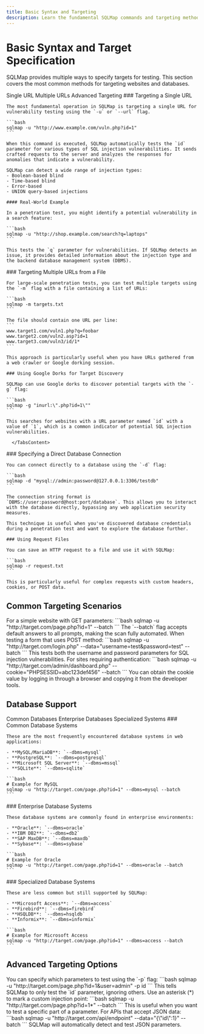 ```yaml
---
title: Basic Syntax and Targeting
description: Learn the fundamental SQLMap commands and targeting methods
---
```


# Basic Syntax and Target Specification

SQLMap provides multiple ways to specify targets for testing. This section covers the most common methods for targeting websites and databases.

<Tabs defaultValue="url" className="pt-5 pb-1">
  <TabsList>
    <TabsTrigger value="url">Single URL</TabsTrigger>
    <TabsTrigger value="multiple">Multiple URLs</TabsTrigger>
    <TabsTrigger value="advanced">Advanced Targeting</TabsTrigger>
  </TabsList>
  <TabsContent value="url">
    ### Targeting a Single URL

    The most fundamental operation in SQLMap is targeting a single URL for vulnerability testing using the `-u` or `--url` flag.

    ```bash
    sqlmap -u "http://www.example.com/vuln.php?id=1"
    ```

    When this command is executed, SQLMap automatically tests the `id` parameter for various types of SQL injection vulnerabilities. It sends crafted requests to the server and analyzes the responses for anomalies that indicate a vulnerability.

    SQLMap can detect a wide range of injection types:
    - Boolean-based blind
    - Time-based blind
    - Error-based
    - UNION query-based injections

    #### Real-World Example

    In a penetration test, you might identify a potential vulnerability in a search feature:

    ```bash
    sqlmap -u "http://shop.example.com/search?q=laptops"
    ```

    This tests the `q` parameter for vulnerabilities. If SQLMap detects an issue, it provides detailed information about the injection type and the backend database management system (DBMS).
  </TabsContent>
  <TabsContent value="multiple">
    ### Targeting Multiple URLs from a File

    For large-scale penetration tests, you can test multiple targets using the `-m` flag with a file containing a list of URLs:

    ```bash
    sqlmap -m targets.txt
    ```

    The file should contain one URL per line:
    ```
    www.target1.com/vuln1.php?q=foobar
    www.target2.com/vuln2.asp?id=1
    www.target3.com/vuln3/id/1*
    ```

    This approach is particularly useful when you have URLs gathered from a web crawler or Google dorking session.

    ### Using Google Dorks for Target Discovery

    SQLMap can use Google dorks to discover potential targets with the `-g` flag:

    ```bash
    sqlmap -g "inurl:\".php?id=1\""
    ```

    This searches for websites with a URL parameter named `id` with a value of `1`, which is a common indicator of potential SQL injection vulnerabilities.

      </TabsContent>
  <TabsContent value="advanced">
    ### Specifying a Direct Database Connection

    You can connect directly to a database using the `-d` flag:

    ```bash
    sqlmap -d "mysql://admin:password@127.0.0.1:3306/testdb"
    ```

    The connection string format is `DBMS://user:password@host:port/database`. This allows you to interact with the database directly, bypassing any web application security measures.

    This technique is useful when you've discovered database credentials during a penetration test and want to explore the database further.

    ### Using Request Files

    You can save an HTTP request to a file and use it with SQLMap:

    ```bash
    sqlmap -r request.txt
    ```

    This is particularly useful for complex requests with custom headers, cookies, or POST data.
  </TabsContent>
</Tabs>

## Common Targeting Scenarios

<Stepper>
  <StepperItem title="Basic Website Testing">
    For a simple website with GET parameters:
    ```bash
    sqlmap -u "http://target.com/page.php?id=1" --batch
    ```
    The `--batch` flag accepts default answers to all prompts, making the scan fully automated.
  </StepperItem>
  <StepperItem title="Testing POST Forms">
    When testing a form that uses POST method:
    ```bash
    sqlmap -u "http://target.com/login.php" --data="username=test&password=test" --batch
    ```
    This tests both the username and password parameters for SQL injection vulnerabilities.
  </StepperItem>
  <StepperItem title="Testing with Authentication">
    For sites requiring authentication:
    ```bash
    sqlmap -u "http://target.com/admin/dashboard.php" --cookie="PHPSESSID=abc123def456" --batch
    ```
    You can obtain the cookie value by logging in through a browser and copying it from the developer tools.
  </StepperItem>
</Stepper>


## Database Support

<Tabs defaultValue="common" className="pt-5 pb-1">
  <TabsList>
    <TabsTrigger value="common">Common Databases</TabsTrigger>
    <TabsTrigger value="enterprise">Enterprise Databases</TabsTrigger>
    <TabsTrigger value="specialized">Specialized Systems</TabsTrigger>
  </TabsList>
  <TabsContent value="common">
    ### Common Database Systems
    
    These are the most frequently encountered database systems in web applications:
    
    - **MySQL/MariaDB**: `--dbms=mysql`
    - **PostgreSQL**: `--dbms=postgresql`
    - **Microsoft SQL Server**: `--dbms=mssql`
    - **SQLite**: `--dbms=sqlite`
    
    ```bash
    # Example for MySQL
    sqlmap -u "http://target.com/page.php?id=1" --dbms=mysql --batch
    ```
  </TabsContent>
  <TabsContent value="enterprise">
    ### Enterprise Database Systems
    
    These database systems are commonly found in enterprise environments:
    
    - **Oracle**: `--dbms=oracle`
    - **IBM DB2**: `--dbms=db2`
    - **SAP MaxDB**: `--dbms=maxdb`
    - **Sybase**: `--dbms=sybase`
    
    ```bash
    # Example for Oracle
    sqlmap -u "http://target.com/page.php?id=1" --dbms=oracle --batch
    ```
  </TabsContent>
  <TabsContent value="specialized">
    ### Specialized Database Systems
    
    These are less common but still supported by SQLMap:
    
    - **Microsoft Access**: `--dbms=access`
    - **Firebird**: `--dbms=firebird`
    - **HSQLDB**: `--dbms=hsqldb`
    - **Informix**: `--dbms=informix`
    
    ```bash
    # Example for Microsoft Access
    sqlmap -u "http://target.com/page.php?id=1" --dbms=access --batch
    ```
  </TabsContent>
</Tabs>


## Advanced Targeting Options

<Stepper>
  <StepperItem title="Specify Test Parameters">
    You can specify which parameters to test using the `-p` flag:
    ```bash
    sqlmap -u "http://target.com/page.php?id=1&user=admin" -p id
    ```
    This tells SQLMap to only test the `id` parameter, ignoring others.
  </StepperItem>
  <StepperItem title="Custom Injection Points">
    Use an asterisk (*) to mark a custom injection point:
    ```bash
    sqlmap -u "http://target.com/page.php?id=1*" --batch
    ```
    This is useful when you want to test a specific part of a parameter.
  </StepperItem>
  <StepperItem title="Testing JSON Parameters">
    For APIs that accept JSON data:
    ```bash
    sqlmap -u "http://target.com/api/endpoint" --data="{\"id\":1}" --batch
    ```
    SQLMap will automatically detect and test JSON parameters.
  </StepperItem>
</Stepper>

